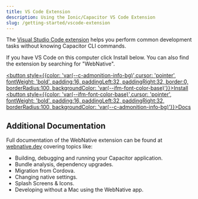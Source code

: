 ```yaml
---
title: VS Code Extension
description: Using the Ionic/Capacitor VS Code Extension
slug: /getting-started/vscode-extension
---
```


The [Visual Studio Code extension](https://marketplace.visualstudio.com/items?itemName=webnative.webnative) helps you perform common development tasks without knowing Capacitor CLI commands.

If you have VS Code on this computer click Install below. You can also find the extension by searching for "WebNative".

<a href="vscode:extension/webnative.webnative" target="_self"><button style={{color: 'var(--c-admonition-info-bg)',cursor: 'pointer', fontWeight: 'bold', padding:16, paddingLeft:32, paddingRight:32, border:0, borderRadius:100, backgroundColor: 'var(--ifm-font-color-base)'}}>Install</button></a>
<a href="https://webnative.dev/introduction/getting-started/" target="_self"><button style={{color: 'var(--ifm-font-color-base)',cursor: 'pointer', fontWeight: 'bold', padding:16, paddingLeft:32, paddingRight:32,  borderRadius:100, backgroundColor: 'var(--c-admonition-info-bg)'}}>Docs</button></a>

<h2>Additional Documentation</h2>

Full documentation of the WebNative extension can be found at [webnative.dev](https://webnative.dev/introduction/getting-started/) covering topics like:
- Building, debugging and running your Capacitor application.
- Bundle analysis, dependency upgrades.
- Migration from Cordova.
- Changing native settings.
- Splash Screens & Icons.
- Developing without a Mac using the WebNative app.




